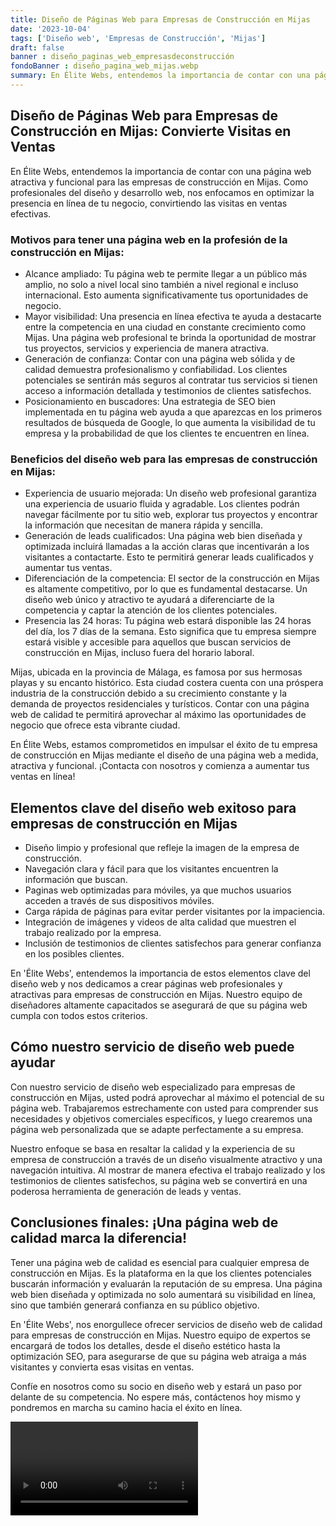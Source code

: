 ```yaml
---
title: Diseño de Páginas Web para Empresas de Construcción en Mijas
date: '2023-10-04'
tags: ['Diseño web', 'Empresas de Construcción', 'Mijas']
draft: false
banner : diseño_paginas_web_empresasdeconstrucción
fondoBanner : diseño_pagina_web_mijas.webp
summary: En Élite Webs, entendemos la importancia de contar con una página web atractiva y funcional para las empresas de construcción en Mijas. Como profesionales del diseño y desarrollo web, nos enfocamos en optimizar la presencia en línea de tu negocio, convirtiendo las visitas en ventas efectivas.
---
```


## Diseño de Páginas Web para Empresas de Construcción en Mijas: Convierte Visitas en Ventas

En Élite Webs, entendemos la importancia de contar con una página web atractiva y funcional para las empresas de construcción en Mijas. Como profesionales del diseño y desarrollo web, nos enfocamos en optimizar la presencia en línea de tu negocio, convirtiendo las visitas en ventas efectivas.

### Motivos para tener una página web en la profesión de la construcción en Mijas:

- Alcance ampliado: Tu página web te permite llegar a un público más amplio, no solo a nivel local sino también a nivel regional e incluso internacional. Esto aumenta significativamente tus oportunidades de negocio.
- Mayor visibilidad: Una presencia en línea efectiva te ayuda a destacarte entre la competencia en una ciudad en constante crecimiento como Mijas. Una página web profesional te brinda la oportunidad de mostrar tus proyectos, servicios y experiencia de manera atractiva.
- Generación de confianza: Contar con una página web sólida y de calidad demuestra profesionalismo y confiabilidad. Los clientes potenciales se sentirán más seguros al contratar tus servicios si tienen acceso a información detallada y testimonios de clientes satisfechos.
- Posicionamiento en buscadores: Una estrategia de SEO bien implementada en tu página web ayuda a que aparezcas en los primeros resultados de búsqueda de Google, lo que aumenta la visibilidad de tu empresa y la probabilidad de que los clientes te encuentren en línea.

### Beneficios del diseño web para las empresas de construcción en Mijas:

- Experiencia de usuario mejorada: Un diseño web profesional garantiza una experiencia de usuario fluida y agradable. Los clientes podrán navegar fácilmente por tu sitio web, explorar tus proyectos y encontrar la información que necesitan de manera rápida y sencilla.
- Generación de leads cualificados: Una página web bien diseñada y optimizada incluirá llamadas a la acción claras que incentivarán a los visitantes a contactarte. Esto te permitirá generar leads cualificados y aumentar tus ventas.
- Diferenciación de la competencia: El sector de la construcción en Mijas es altamente competitivo, por lo que es fundamental destacarse. Un diseño web único y atractivo te ayudará a diferenciarte de la competencia y captar la atención de los clientes potenciales.
- Presencia las 24 horas: Tu página web estará disponible las 24 horas del día, los 7 días de la semana. Esto significa que tu empresa siempre estará visible y accesible para aquellos que buscan servicios de construcción en Mijas, incluso fuera del horario laboral.

Mijas, ubicada en la provincia de Málaga, es famosa por sus hermosas playas y su encanto histórico. Esta ciudad costera cuenta con una próspera industria de la construcción debido a su crecimiento constante y la demanda de proyectos residenciales y turísticos. Contar con una página web de calidad te permitirá aprovechar al máximo las oportunidades de negocio que ofrece esta vibrante ciudad.

En Élite Webs, estamos comprometidos en impulsar el éxito de tu empresa de construcción en Mijas mediante el diseño de una página web a medida, atractiva y funcional. ¡Contacta con nosotros y comienza a aumentar tus ventas en línea!

<GifSeo />

<Cta />

## Elementos clave del diseño web exitoso para empresas de construcción en Mijas

- Diseño limpio y profesional que refleje la imagen de la empresa de construcción.
- Navegación clara y fácil para que los visitantes encuentren la información que buscan.
- Paginas web optimizadas para móviles, ya que muchos usuarios acceden a través de sus dispositivos móviles.
- Carga rápida de páginas para evitar perder visitantes por la impaciencia.
- Integración de imágenes y videos de alta calidad que muestren el trabajo realizado por la empresa.
- Inclusión de testimonios de clientes satisfechos para generar confianza en los posibles clientes.

En 'Élite Webs', entendemos la importancia de estos elementos clave del diseño web y nos dedicamos a crear páginas web profesionales y atractivas para empresas de construcción en Mijas. Nuestro equipo de diseñadores altamente capacitados se asegurará de que su página web cumpla con todos estos criterios.

## Cómo nuestro servicio de diseño web puede ayudar

Con nuestro servicio de diseño web especializado para empresas de construcción en Mijas, usted podrá aprovechar al máximo el potencial de su página web. Trabajaremos estrechamente con usted para comprender sus necesidades y objetivos comerciales específicos, y luego crearemos una página web personalizada que se adapte perfectamente a su empresa.

Nuestro enfoque se basa en resaltar la calidad y la experiencia de su empresa de construcción a través de un diseño visualmente atractivo y una navegación intuitiva. Al mostrar de manera efectiva el trabajo realizado y los testimonios de clientes satisfechos, su página web se convertirá en una poderosa herramienta de generación de leads y ventas.

## Conclusiones finales: ¡Una página web de calidad marca la diferencia!

Tener una página web de calidad es esencial para cualquier empresa de construcción en Mijas. Es la plataforma en la que los clientes potenciales buscarán información y evaluarán la reputación de su empresa. Una página web bien diseñada y optimizada no solo aumentará su visibilidad en línea, sino que también generará confianza en su público objetivo.

En 'Élite Webs', nos enorgullece ofrecer servicios de diseño web de calidad para empresas de construcción en Mijas. Nuestro equipo de expertos se encargará de todos los detalles, desde el diseño estético hasta la optimización SEO, para asegurarse de que su página web atraiga a más visitantes y convierta esas visitas en ventas.

Confíe en nosotros como su socio en diseño web y estará un paso por delante de su competencia. No espere más, contáctenos hoy mismo y pondremos en marcha su camino hacia el éxito en línea.

<Video />

<CtaBot job='Empresas de Construcción' city='Mijas'/>

<Gmaps query='Mijas+españa+maps' />